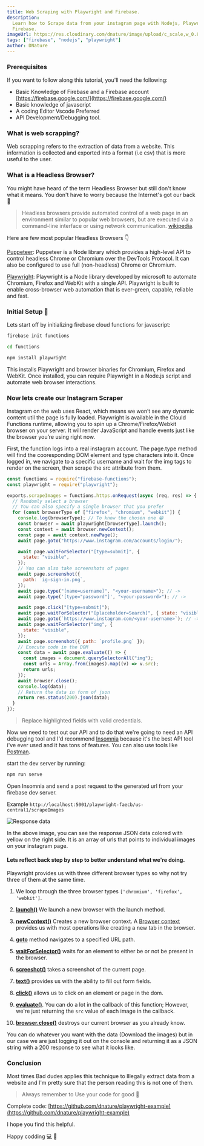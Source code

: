 ```yaml
---
title: Web Scraping with Playwright and Firebase.
description:
  Learn how to Scrape data from your instagram page with Nodejs, Playwright and
  Firebase.
imageUrl: https://res.cloudinary.com/dnature/image/upload/c_scale,w_0.8/v1614630862/blog/web-scraping/thumbnail_ltgnyd.png
tags: ["firebase", "nodejs", "playwright"]
author: DNature
---
```


### Prerequisites

If you want to follow along this tutorial, you'll need the following:

- Basic Knowledge of Firebase and a Firebase account
  [https://firebase.google.com/](https://firebase.google.com/)
- Basic knowledge of javascript
- A coding Editor Vscode Preferred
- API Development/Debugging tool.

### What is web scrapping?

Web scrapping refers to the extraction of data from a website. This information
is collected and exported into a format (i.e csv) that is more useful to the
user.

### What is a Headless Browser?

You might have heard of the term Headless Browser but still don't know what it
means. You don't have to worry because the Internet's got our back 🙂

> Headless browsers provide automated control of a web page in an environment
> similar to popular web browsers, but are executed via a command-line interface
> or using network communication.
> [wikipedia](https://en.wikipedia.org/wiki/Headless_browser).

Here are few most popular Headless Browsers 👇

[Puppeteer](https://developers.google.com/web/tools/puppeteer/): Puppeteer is a
Node library which provides a high-level API to control headless Chrome or
Chromium over the DevTools Protocol. It can also be configured to use full
(non-headless) Chrome or Chromium.

[Playwright](https://playwright.dev/): Playwright is a Node library developed by
microsoft to automate Chromium, Firefox and WebKit with a single API. Playwright
is built to enable cross-browser web automation that is ever-green, capable,
reliable and fast.

### Initial Setup 🚀

Lets start off by initializing firebase cloud functions for javascript:

```bash
firebase init functions
```

```bash
cd functions
```

```bash
npm install playwright
```

This installs Playwright and browser binaries for Chromium, Firefox and WebKit.
Once installed, you can require Playwright in a Node.js script and automate web
browser interactions.

### Now lets create our Instagram Scraper

Instagram on the web uses React, which means we won’t see any dynamic content
util the page is fully loaded. Playwright is available in the Clould Functions
runtime, allowing you to spin up a Chrome/Firefox/Webkit browser on your server.
It will render JavaScript and handle events just like the browser you’re using
right now.

First, the function logs into a real instagram account. The page.type method
will find the cooresponding DOM element and type characters into it. Once logged
in, we navigate to a specific username and wait for the img tags to render on
the screen, then scrape the src attribute from them.

```js {2,21,22,26}
const functions = require("firebase-functions");
const playwright = require("playwright");

exports.scrapeImages = functions.https.onRequest(async (req, res) => {
  // Randomly select a browser
  // You can also specify a single browser that you prefer
  for (const browserType of ["firefox", "chromium", "webkit"]) {
    console.log(browserType); // To know the chosen one 😁
    const browser = await playwright[browserType].launch();
    const context = await browser.newContext();
    const page = await context.newPage();
    await page.goto("https://www.instagram.com/accounts/login/");

    await page.waitForSelector("[type=submit]", {
      state: "visible",
    });
    // You can also take screenshots of pages
    await page.screenshot({
      path: `ig-sign-in.png`,
    });
    await page.type("[name=username]", "<your-username>"); // ->
    await page.type('[type="password"]', "<your-password>"); // ->

    await page.click("[type=submit]");
    await page.waitForSelector("[placeholder=Search]", { state: "visible" });
    await page.goto(`https://www.instagram.com/<your-username>`); // ->
    await page.waitForSelector("img", {
      state: "visible",
    });
    await page.screenshot({ path: `profile.png` });
    // Execute code in the DOM
    const data = await page.evaluate(() => {
      const images = document.querySelectorAll("img");
      const urls = Array.from(images).map((v) => v.src);
      return urls;
    });
    await browser.close();
    console.log(data);
    // Return the data in form of json
    return res.status(200).json(data);
  }
});
```

> Replace highlighted fields with valid credentials.

Now we need to test out our API and to do that we're going to need an API
debugging tool and I'd recommend [Insomnia](https://insomnia.rest/) because it's
the best API tool i've ever used and it has tons of features. You can also use
tools like [Postman](https://www.postman.com/).

start the dev server by running:

```bash
npm run serve
```

Open Insomnia and send a post request to the generated url from your firebase
dev server.

Example `http://localhost:5001/playwright-faecb/us-central1/scrapeImages`

![Response data](https://res.cloudinary.com/dnature/image/upload/c_scale/v1614630865/blog/web-scraping/insomnia_vwfyco.png)

In the above image, you can see the response JSON data colored with yellow on
the right side. It is an array of urls that points to individual images on your
instagram page.

#### Lets reflect back step by step to better understand what we're doing.

Playwright provides us with three different browser types so why not try three
of them at the same time.

1. We loop through the three browser types `['chromium', 'firefox', 'webkit']`.

2. [**launch()**](https://playwright.dev/docs/api/class-browsertype#browsertypelaunchoptions)
   We launch a new browser with the launch method.

3. [**newContext()**](https://playwright.dev/docs/api/class-browser?_highlight=newconte#browsernewcontextoptions)
   Creates a new browser context. A
   [Browser context](https://playwright.dev/docs/api/class-browsercontext/)
   provides us with most operations like creating a new tab in the browser.

4. [**goto**](https://playwright.dev/docs/api/class-page?_highlight=page.goto#pagegotourl-options)
   method navigates to a specified URL path.

5. [**waitForSelector()**](https://playwright.dev/docs/api/class-page#pagewaitforselectorselector-options)
   waits for an element to either be or not be present in the browser.

6. [**screeshot()**](https://playwright.dev/docs/api/class-page?_highlight=page.scree#pagescreenshotoptions)
   takes a screenshot of the current page.

7. [**text()**](https://playwright.dev/docs/api/class-page?_highlight=page.type#pagetypeselector-text-options)
   provides us with the ability to fill out form fields.

8. [**click()**](https://playwright.dev/docs/api/class-page?_highlight=page.click#pageclickselector-options)
   allows us to click on an element or page in the dom.

9. [**evaluate()**](https://playwright.dev/docs/api/class-page?_highlight=page.evaluate#pageevaluatepagefunction-arg).
   You can do a lot in the callback of this function; However, we're just
   returning the `src` value of each image in the callback.

10. [**browser.close()**](https://playwright.dev/docs/api/class-page?_highlight=page.close#pagecloseoptions)
    destroys our current browser as you already know.

You can do whatever you want with the data (Download the images) but in our case
we are just logging it out on the console and returning it as a JSON string with
a 200 response to see what it looks like.

### Conclusion

Most times Bad dudes applies this technique to Illegally extract data from a
website and I'm pretty sure that the person reading this is not one of them.

> Always remember to Use your code for good 🙂

<dot />

Complete code: [https://github.com/dnature/playwright-example](https://github.com/dnature/playwright-example)

I hope you find this helpful.

Happy codding 💻 🙂
